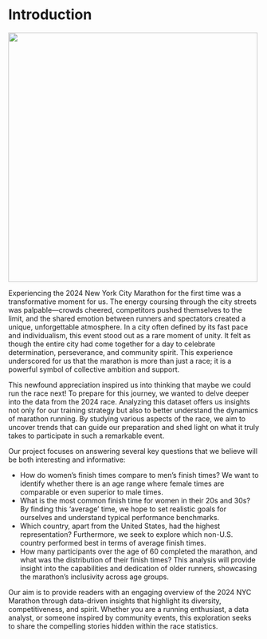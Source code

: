 # Introduction
![](EDAV_final_Pic.png){width=500px height=500px align="center"}


Experiencing the 2024 New York City Marathon for the first time was a transformative moment for us. The energy coursing through the city streets was palpable—crowds cheered, competitors pushed themselves to the limit, and the shared emotion between runners and spectators created a unique, unforgettable atmosphere. In a city often defined by its fast pace and individualism, this event stood out as a rare moment of unity. It felt as though the entire city had come together for a day to celebrate determination, perseverance, and community spirit. This experience underscored for us that the marathon is more than just a race; it is a powerful symbol of collective ambition and support.

This newfound appreciation inspired us into thinking that maybe we could run the race next! To prepare for this journey, we wanted to delve deeper into the data from the 2024 race. Analyzing this dataset offers us insights not only for our training strategy but also to better understand the dynamics of marathon running. By studying various aspects of the race, we aim to uncover trends that can guide our preparation and shed light on what it truly takes to participate in such a remarkable event.

Our project focuses on answering several key questions that we believe will be both interesting and informative:

 - How do women’s finish times compare to men’s finish times? We want to identify whether there is an age range where female times are comparable or even superior to male times.
 - What is the most common finish time for women in their 20s and 30s? By finding this ‘average’ time, we hope to set realistic goals for ourselves and understand typical performance benchmarks.
 - Which country, apart from the United States, had the highest representation? Furthermore, we seek to explore which non-U.S. country performed best in terms of average finish times.
 - How many participants over the age of 60 completed the marathon, and what was the distribution of their finish times? This analysis will provide insight into the capabilities and dedication of older runners, showcasing the marathon’s inclusivity across age groups.

Our aim is to provide readers with an engaging overview of the 2024 NYC Marathon through data-driven insights that highlight its diversity, competitiveness, and spirit. Whether you are a running enthusiast, a data analyst, or someone inspired by community events, this exploration seeks to share the compelling stories hidden within the race statistics.
